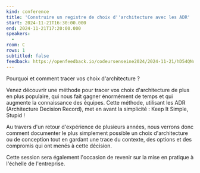 ```yaml
---
kind: conference
title: 'Construire un registre de choix d''architecture avec les ADR'
start: 2024-11-21T16:30:00.000
end: 2024-11-21T17:20:00.000
speakers:
  - 
room: C
rows: 1
subtitled: false
feedback: https://openfeedback.io/codeursenseine2024/2024-11-21/hD54QNdI3hlEAQODQV4S
---
```


Pourquoi et comment tracer vos choix d'architecture ?

Venez découvrir une méthode pour tracer vos choix d'architecture de plus en plus populaire, qui nous fait gagner énormément de temps et qui augmente la connaissance des équipes. Cette méthode, utilisant les ADR (Architecture Decision Record), met en avant la simplicité : Keep It Simple, Stupid !

Au travers d'un retour d'expérience de plusieurs années, nous verrons donc comment documenter le plus simplement possible un choix d'architecture ou de conception tout en gardant une trace du contexte, des options et des compromis qui ont menés à cette décision.

Cette session sera également l'occasion de revenir sur la mise en pratique à l'échelle de l'entreprise.
